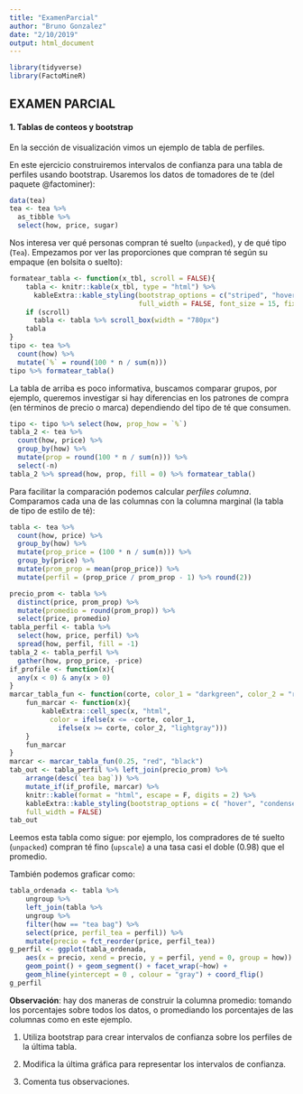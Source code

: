 ```yaml
---
title: "ExamenParcial"
author: "Bruno Gonzalez"
date: "2/10/2019"
output: html_document
---
```


```r
library(tidyverse)
library(FactoMineR)
```


## EXAMEN PARCIAL {-}


#### 1. Tablas de conteos y bootstrap {-}

En la sección de visualización vimos un ejemplo de tabla de perfiles.

En este ejercicio construiremos intervalos de confianza para una tabla de perfiles usando bootstrap. Usaremos los datos de tomadores de te (del paquete @factominer):

```r
data(tea)
tea <- tea %>% 
  as_tibble %>% 
  select(how, price, sugar)
```

Nos interesa ver qué personas compran té suelto (`unpacked`), y de qué tipo (`Tea`). Empezamos por ver las proporciones que compran té según su empaque (en bolsita o suelto):

```r
formatear_tabla <- function(x_tbl, scroll = FALSE){
    tabla <- knitr::kable(x_tbl, type = "html") %>%
      kableExtra::kable_styling(bootstrap_options = c("striped", "hover", "condensed", "responsive"),
                                full_width = FALSE, font_size = 15, fixed_thead = TRUE)
    if (scroll)
      tabla <- tabla %>% scroll_box(width = "780px") 
    tabla 
}
tipo <- tea %>% 
  count(how) %>% 
  mutate(`%` = round(100 * n / sum(n)))
tipo %>% formatear_tabla()
```

La tabla de arriba es poco informativa, buscamos comparar grupos, por ejemplo, queremos investigar si hay diferencias en los patrones de compra (en términos de precio o marca) dependiendo del tipo de té que consumen.

```r
tipo <- tipo %>% select(how, prop_how = `%`)
tabla_2 <- tea %>%
  count(how, price) %>% 
  group_by(how) %>% 
  mutate(prop = round(100 * n / sum(n))) %>% 
  select(-n) 
tabla_2 %>% spread(how, prop, fill = 0) %>% formatear_tabla()
```

Para facilitar la comparación podemos calcular *perfiles columna*. Comparamos cada una de las columnas con la columna marginal (la tabla de tipo de estilo de té):

```r
tabla <- tea %>% 
  count(how, price) %>% 
  group_by(how) %>% 
  mutate(prop_price = (100 * n / sum(n))) %>% 
  group_by(price) %>% 
  mutate(prom_prop = mean(prop_price)) %>% 
  mutate(perfil = (prop_price / prom_prop - 1) %>% round(2))  
```

```r
precio_prom <- tabla %>% 
  distinct(price, prom_prop) %>%
  mutate(promedio = round(prom_prop)) %>% 
  select(price, promedio)
tabla_perfil <- tabla %>%   
  select(how, price, perfil) %>% 
  spread(how, perfil, fill = -1) 
tabla_2 <- tabla_perfil %>% 
  gather(how, prop_price, -price)
if_profile <- function(x){
  any(x < 0) & any(x > 0)
}
marcar_tabla_fun <- function(corte, color_1 = "darkgreen", color_2 = "red"){
    fun_marcar <- function(x){
        kableExtra::cell_spec(x, "html", 
          color = ifelse(x <= -corte, color_1, 
            ifelse(x >= corte, color_2, "lightgray")))   
    }
    fun_marcar
}
marcar <- marcar_tabla_fun(0.25, "red", "black")
tab_out <- tabla_perfil %>% left_join(precio_prom) %>%
    arrange(desc(`tea bag`)) %>%
    mutate_if(if_profile, marcar) %>% 
    knitr::kable(format = "html", escape = F, digits = 2) %>% 
    kableExtra::kable_styling(bootstrap_options = c( "hover", "condensed"), 
    full_width = FALSE)
tab_out
```

Leemos esta tabla como sigue: por ejemplo, los compradores de té suelto (`unpacked`) compran té fino (`upscale`) a una tasa casi el doble (0.98) que el promedio. 

También podemos graficar como:

```r
tabla_ordenada <- tabla %>% 
    ungroup %>% 
    left_join(tabla %>% 
    ungroup %>% 
    filter(how == "tea bag") %>% 
    select(price, perfil_tea = perfil)) %>% 
    mutate(precio = fct_reorder(price, perfil_tea))
g_perfil <- ggplot(tabla_ordenada,
    aes(x = precio, xend = precio, y = perfil, yend = 0, group = how)) + 
    geom_point() + geom_segment() + facet_wrap(~how) +
    geom_hline(yintercept = 0 , colour = "gray") + coord_flip()
g_perfil
```

**Observación**: hay dos maneras de construir la columna promedio: tomando los porcentajes sobre todos los datos, o promediando los porcentajes de las columnas como en este ejemplo.

1. Utiliza bootstrap para crear intervalos de confianza sobre los perfiles de 
la última tabla.

2. Modifica la última gráfica para representar los intervalos de confianza.

3. Comenta tus observaciones.
